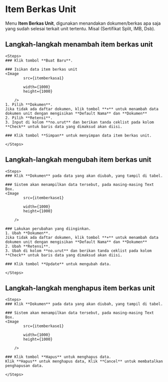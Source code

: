 


# Item Berkas Unit

Menu **Item Berkas Unit**, digunakan menandakan dokumen/berkas apa
saja yang sudah selesai terkait unit tertentu. Misal (Sertifikat Split, IMB, Dsb).

## Langkah-langkah menambah item berkas unit

    <Steps>
    ### Klik tombol **Buat Baru**.

    ### Isikan data item berkas unit
    <Image
            src={itemberkasa1}
            
            width={1000}
            height={1000}
                
        />
    1. Pilih **Dokumen**.
    Jika tidak ada daftar dokumen, klik tombol **+** untuk menambah data dokumen unit dengan mengisikan **Default Nama** dan **Dokumen**
    2. Pilih **Retensi**.
    3. Input di kolom **no.urut** dan berikan tanda ceklist pada kolom **Check** untuk baris data yang dimaksud akan diisi.

    ### Klik tombol **Simpan** untuk menyimpan data item berkas unit.

    </Steps>

## Langkah-langkah mengubah item berkas unit

    <Steps>
    ### Klik **Dokumen** pada data yang akan diubah, yang tampil di tabel.

    ### Sistem akan menampilkan data tersebut, pada masing-masing Text Box.
    <Image
            src={itemberkase1}
            
            width={1000}
            height={1000}
                
        />

    ### Lakukan perubahan yang diinginkan.
    1. Ubah **Dokumen**.
    Jika tidak ada daftar dokumen, klik tombol **+** untuk menambah data dokumen unit dengan mengisikan **Default Nama** dan **Dokumen**
    2. Ubah **Retensi**.
    3. Ubah di kolom **no.urut** dan berikan tanda ceklist pada kolom **Check** untuk baris data yang dimaksud akan diisi.

    ### Klik tombol **Update** untuk mengubah data.

    </Steps>

## Langkah-langkah menghapus item berkas unit

    <Steps>
    ### Klik **Dokumen** pada data yang akan diubah, yang tampil di tabel.

    ### Sistem akan menampilkan data tersebut, pada masing-masing Text Box.
    <Image
            src={itemberkase1}
            
            width={1000}
            height={1000}
                
        />

    ### Klik tombol **Hapus** untuk menghapus data.
    Klik **Hapus** untuk menghapus data, Klik **Cancel** untuk membatalkan
    penghapusan data.

    </Steps>
